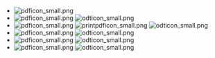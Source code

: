 * [[Healing/ru|{{int:sidebar-healing}}]] [[File:pdficon_small.png|link={{filepath:Исцеление.pdf}}]]
* [[My_Story_with_God/ru|{{int:sidebar-mystorywithgod}}]] [[File:pdficon_small.png|link={{filepath:Моё_свидетельство.pdf}}]] [[File:odticon_small.png|link={{filepath:Моё_свидетельство.odt}}]]
* [[Bible_Reading_Hints/ru|{{int:sidebar-biblereadinghints}}]] [[File:pdficon_small.png|link={{filepath:Подсказки_для_чтения_Библии.pdf}}]] [[File:printpdficon_small.png|link={{filepath:Подсказки_для_чтения_Библии_печать.pdf}}]] [[File:odticon_small.png|link={{filepath:Подсказки_для_чтения_Библии.odt}}]]
* [[Bible_Reading_Hints_(Seven_Stories_full_of_Hope)/ru|{{int:sidebar-biblereadinghints-sevenstoriesfullofhope}}]] [[File:pdficon_small.png|link={{filepath:Подсказки_для_чтения_Библии_(Семь_историй,_полных_надежды).pdf}}]] [[File:odticon_small.png|link={{filepath:Подсказки_для_чтения_Библии_(Семь_историй,_полных_надежды).odt}}]]
* [[Bible_Reading_Hints_(Starting_with_the_Creation)/ru|{{int:sidebar-biblereadinghints-startingwiththecreation}}]] [[File:pdficon_small.png|link={{filepath:Подсказки_для_чтения_Библии_(Начиная_с_Сотворения).pdf}}]] [[File:odticon_small.png|link={{filepath:Подсказки_для_чтения_Библии_(Начиная_с_Сотворения).odt}}]]
* [[Four_Kinds_of_Disciples/ru|{{int:sidebar-fourkindsofdisciples}}]] [[File:pdficon_small.png|link={{filepath:Четыре_вида_учеников.pdf}}]] [[File:odticon_small.png|link={{filepath:Четыре_вида_учеников.odt}}]]
